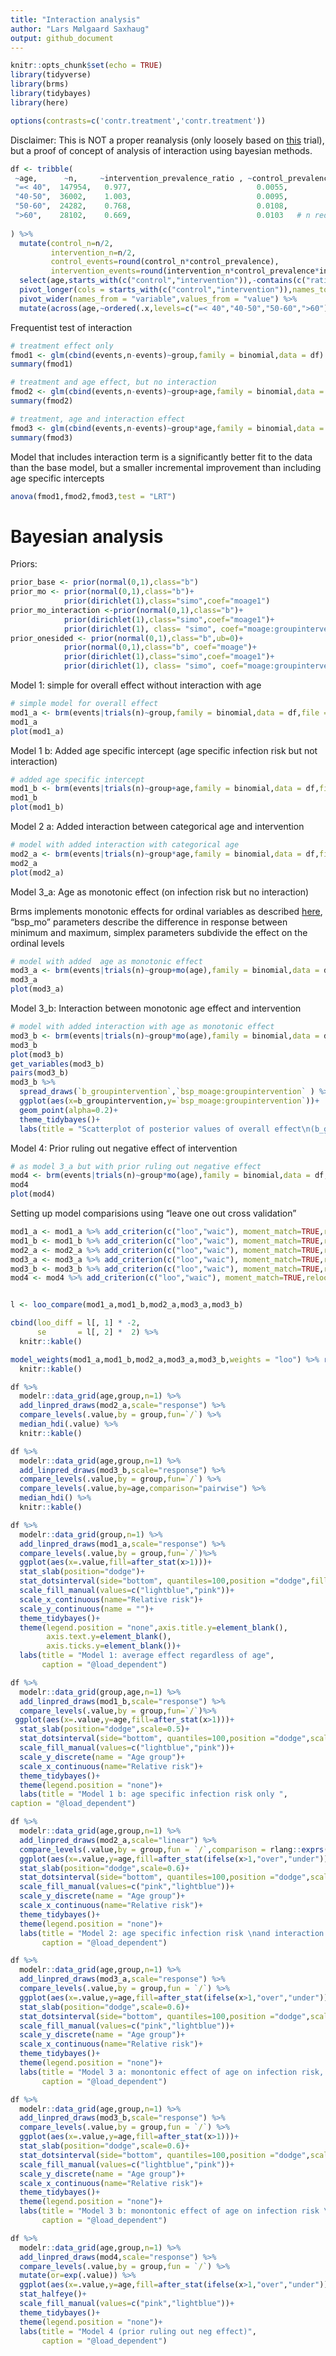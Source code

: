 ```yaml
---
title: "Interaction analysis"
author: "Lars Mølgaard Saxhaug"
output: github_document
---
```


```r
knitr::opts_chunk$set(echo = TRUE)
library(tidyverse)
library(brms)
library(tidybayes)
library(here)

options(contrasts=c('contr.treatment','contr.treatment'))
```

Disclaimer: This is NOT a proper reanalysis (only loosely based on [this](https://www.poverty-action.org/publication/impact-community-masking-covid-19-cluster-randomized-trial-bangladesh) trial), but a proof of concept of analysis of interaction using bayesian methods.

```r
df <- tribble(
 ~age,      ~n,     ~intervention_prevalence_ratio , ~control_prevalence,
 "=< 40",  147954,   0.977,                            0.0055,
 "40-50",  36002,    1.003,                            0.0095,
 "50-60",  24282,    0.768,                            0.0108,
 ">60",    28102,    0.669,                            0.0103   # n reduced to from 28103 for simplicity
   
) %>% 
  mutate(control_n=n/2,
         intervention_n=n/2,
         control_events=round(control_n*control_prevalence),
         intervention_events=round(intervention_n*control_prevalence*intervention_prevalence_ratio)) %>% 
  select(age,starts_with(c("control","intervention")),-contains(c("ratio","prevalence"))) %>% 
  pivot_longer(cols = starts_with(c("control","intervention")),names_to=c("group","variable"),names_sep = "_") %>% 
  pivot_wider(names_from = "variable",values_from = "value") %>% 
  mutate(across(age,~ordered(.x,levels=c("=< 40","40-50","50-60",">60"))),across(group,as.factor)) 
```

Frequentist test of interaction

```r
# treatment effect only
fmod1 <- glm(cbind(events,n-events)~group,family = binomial,data = df)
summary(fmod1)

```

```r
# treatment and age effect, but no interaction
fmod2 <- glm(cbind(events,n-events)~group+age,family = binomial,data = df)
summary(fmod2)
```

```r
# treatment, age and interaction effect
fmod3 <- glm(cbind(events,n-events)~group*age,family = binomial,data = df)
summary(fmod3)
```

Model that includes interaction term is a significantly better fit to the data than the base model, but a smaller incremental improvement than including age specific intercepts

```r
anova(fmod1,fmod2,fmod3,test = "LRT")

```

# Bayesian analysis

Priors:

```r
prior_base <- prior(normal(0,1),class="b")
prior_mo <- prior(normal(0,1),class="b")+
            prior(dirichlet(1),class="simo",coef="moage1")
prior_mo_interaction <-prior(normal(0,1),class="b")+
            prior(dirichlet(1),class="simo",coef="moage1")+
            prior(dirichlet(1), class= "simo", coef="moage:groupintervention1")
prior_onesided <- prior(normal(0,1),class="b",ub=0)+
            prior(normal(0,1),class="b", coef="moage")+
            prior(dirichlet(1),class="simo",coef="moage1")+
            prior(dirichlet(1), class= "simo", coef="moage:groupintervention1")
```

Model 1: simple for overall effect without interaction with age

```r
# simple model for overall effect
mod1_a <- brm(events|trials(n)~group,family = binomial,data = df,file = here("fits","mod1.rds"),file_refit = "on_change",save_pars = save_pars(all = TRUE),prior = prior_base)
mod1_a
plot(mod1_a)
```

Model 1 b: Added age specific intercept (age specific infection risk but not interaction)

```r
# added age specific intercept
mod1_b <- brm(events|trials(n)~group+age,family = binomial,data = df,file = here("fits","mod1_b.rds"),file_refit = "on_change",save_pars = save_pars(all = TRUE),prior = prior_base)
mod1_b
plot(mod1_b)
```

Model 2 a: Added interaction between categorical age and intervention

```r
# model with added interaction with categorical age
mod2_a <- brm(events|trials(n)~group*age,family = binomial,data = df,file = here("fits","mod2.rds"),file_refit = "on_change",save_pars = save_pars(all = TRUE),prior = prior_base)
mod2_a
plot(mod2_a)
```

Model 3_a: Age as monotonic effect (on infection risk but no interaction)

Brms implements monotonic effects for ordinal variables as described [here](https://psyarxiv.com/9qkhj), "bsp_mo" parameters describe the difference in response between minimum and maximum, simplex parameters subdivide the effect on the ordinal levels

```r
# model with added  age as monotonic effect
mod3_a <- brm(events|trials(n)~group+mo(age),family = binomial,data = df,file = here("fits","mod3.rds"),file_refit = "on_change",save_pars = save_pars(all = TRUE),prior = prior_mo)
mod3_a
plot(mod3_a)
```

Model 3_b: Interaction between monotonic age effect and intervention

```r
# model with added interaction with age as monotonic effect
mod3_b <- brm(events|trials(n)~group*mo(age),family = binomial,data = df,file = here("fits","mod3_c.rds"),file_refit = "on_change",save_pars = save_pars(all = TRUE),prior = prior_mo )
mod3_b
plot(mod3_b)
get_variables(mod3_b)
pairs(mod3_b)
mod3_b %>% 
  spread_draws(`b_groupintervention`,`bsp_moage:groupintervention` ) %>% 
  ggplot(aes(x=b_groupintervention,y=`bsp_moage:groupintervention`))+
  geom_point(alpha=0.2)+
  theme_tidybayes()+
  labs(title = "Scatterplot of posterior values of overall effect\n(b_groupintervention) with interaction effect (bsp)",caption = "@load_dependent")
```

Model 4: Prior ruling out negative effect of intervention

```r
# as model 3_a but with prior ruling out negative effect
mod4 <- brm(events|trials(n)~group*mo(age),family = binomial,data = df,file = here("fits","mod3_b.rds"),file_refit = "on_change",save_pars = save_pars(all = TRUE),prior=prior_onesided)
mod4
plot(mod4)
```

Setting up model comparisions using "leave one out cross validation"

```r
mod1_a <- mod1_a %>% add_criterion(c("loo","waic"), moment_match=TRUE,reloo=TRUE)
mod1_b <- mod1_b %>% add_criterion(c("loo","waic"), moment_match=TRUE,reloo=TRUE)
mod2_a <- mod2_a %>% add_criterion(c("loo","waic"), moment_match=TRUE,reloo=TRUE)
mod3_a <- mod3_a %>% add_criterion(c("loo","waic"), moment_match=TRUE,reloo=TRUE)
mod3_b <- mod3_b %>% add_criterion(c("loo","waic"), moment_match=TRUE,reloo=TRUE)
mod4 <- mod4 %>% add_criterion(c("loo","waic"), moment_match=TRUE,reloo=TRUE)


l <- loo_compare(mod1_a,mod1_b,mod2_a,mod3_a,mod3_b)

cbind(loo_diff = l[, 1] * -2,
      se       = l[, 2] *  2) %>% 
  knitr::kable()
```

```r
model_weights(mod1_a,mod1_b,mod2_a,mod3_a,mod3_b,weights = "loo") %>% round(digits = 6) %>% 
  knitr::kable()

```

```r
df %>% 
  modelr::data_grid(age,group,n=1) %>% 
  add_linpred_draws(mod2_a,scale="response") %>% 
  compare_levels(.value,by = group,fun=`/`) %>%
  median_hdi(.value) %>% 
  knitr::kable()
```

```r
df %>% 
  modelr::data_grid(age,group,n=1) %>% 
  add_linpred_draws(mod3_b,scale="response") %>% 
  compare_levels(.value,by = group,fun=`/`) %>%
  compare_levels(.value,by=age,comparison="pairwise") %>% 
  median_hdi() %>% 
  knitr::kable()
```

```r
df %>% 
  modelr::data_grid(group,n=1) %>% 
  add_linpred_draws(mod1_a,scale="response") %>% 
  compare_levels(.value,by = group,fun=`/`)%>% 
  ggplot(aes(x=.value,fill=after_stat(x>1)))+
  stat_slab(position="dodge")+
  stat_dotsinterval(side="bottom", quantiles=100,position ="dodge",fill="grey")+
  scale_fill_manual(values=c("lightblue","pink"))+
  scale_x_continuous(name="Relative risk")+
  scale_y_continuous(name = "")+
  theme_tidybayes()+
  theme(legend.position = "none",axis.title.y=element_blank(),
        axis.text.y=element_blank(),
        axis.ticks.y=element_blank())+
  labs(title = "Model 1: average effect regardless of age",
       caption = "@load_dependent")
```

```r
df %>% 
  modelr::data_grid(group,age,n=1) %>% 
  add_linpred_draws(mod1_b,scale="response") %>% 
  compare_levels(.value,by = group,fun=`/`)%>% 
 ggplot(aes(x=.value,y=age,fill=after_stat(x>1)))+
  stat_slab(position="dodge",scale=0.5)+
  stat_dotsinterval(side="bottom", quantiles=100,position ="dodge",scale=0.5,fill="grey")+
  scale_fill_manual(values=c("lightblue","pink"))+
  scale_y_discrete(name = "Age group")+
  scale_x_continuous(name="Relative risk")+
  theme_tidybayes()+
  theme(legend.position = "none")+
  labs(title = "Model 1 b: age specific infection risk only ",
caption = "@load_dependent")
```

```r
df %>% 
  modelr::data_grid(age,group,n=1) %>% 
  add_linpred_draws(mod2_a,scale="linear") %>% 
  compare_levels(.value,by = group,fun = `/`,comparison = rlang::exprs(control / intervention  )) %>%
  ggplot(aes(x=.value,y=age,fill=after_stat(ifelse(x>1,"over","under"))))+
  stat_slab(position="dodge",scale=0.6)+
  stat_dotsinterval(side="bottom", quantiles=100,position ="dodge",scale=0.6,fill="grey")+
  scale_fill_manual(values=c("pink","lightblue"))+
  scale_y_discrete(name = "Age group")+
  scale_x_continuous(name="Relative risk")+
  theme_tidybayes()+
  theme(legend.position = "none")+
  labs(title = "Model 2: age specific infection risk \nand interaction with intervention ",
       caption = "@load_dependent")
```

```r
df %>% 
  modelr::data_grid(age,group,n=1) %>% 
  add_linpred_draws(mod3_a,scale="response") %>% 
  compare_levels(.value,by = group,fun = `/`) %>%
  ggplot(aes(x=.value,y=age,fill=after_stat(ifelse(x>1,"over","under"))))+ 
  stat_slab(position="dodge",scale=0.6)+
  stat_dotsinterval(side="bottom", quantiles=100,position ="dodge",scale=0.6,fill="grey")+
  scale_fill_manual(values=c("pink","lightblue"))+
  scale_y_discrete(name = "Age group")+
  scale_x_continuous(name="Relative risk")+
  theme_tidybayes()+
  theme(legend.position = "none")+
  labs(title = "Model 3 a: monontonic effect of age on infection risk, without interaction term",
       caption = "@load_dependent")
```

```r
df %>% 
  modelr::data_grid(age,group,n=1) %>% 
  add_linpred_draws(mod3_b,scale="response") %>% 
  compare_levels(.value,by = group,fun = `/`) %>%
  ggplot(aes(x=.value,y=age,fill=after_stat(x>1)))+ 
  stat_slab(position="dodge",scale=0.6)+
  stat_dotsinterval(side="bottom", quantiles=100,position ="dodge",scale=0.6,fill="grey")+
  scale_fill_manual(values=c("lightblue","pink"))+
  scale_y_discrete(name = "Age group")+
  scale_x_continuous(name="Relative risk")+
  theme_tidybayes()+
  theme(legend.position = "none")+
  labs(title = "Model 3 b: monontonic effect of age on infection risk \nincluding interaction with intervention effect",
       caption = "@load_dependent")

```

```r
df %>% 
  modelr::data_grid(age,group,n=1) %>% 
  add_linpred_draws(mod4,scale="response") %>% 
  compare_levels(.value,by = group,fun = `/`) %>%
  mutate(or=exp(.value)) %>% 
  ggplot(aes(x=.value,y=age,fill=after_stat(ifelse(x>1,"over","under"))))+
  stat_halfeye()+
  scale_fill_manual(values=c("pink","lightblue"))+
  theme_tidybayes()+
  theme(legend.position = "none")+
  labs(title = "Model 4 (prior ruling out neg effect)",
       caption = "@load_dependent")

```
